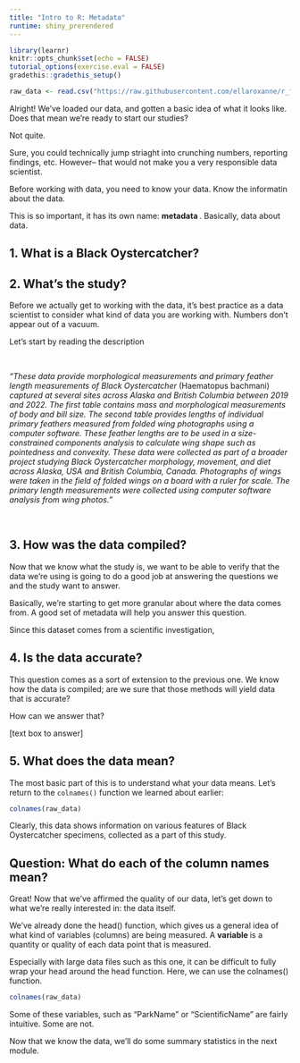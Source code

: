 ```yaml
---
title: "Intro to R: Metadata"
runtime: shiny_prerendered
---
```


```r
library(learnr)
knitr::opts_chunk$set(echo = FALSE)
tutorial_options(exercise.eval = FALSE)
gradethis::gradethis_setup()
```

```r
raw_data <- read.csv("https://raw.githubusercontent.com/ellaroxanne/r_first_data_project/refs/heads/main/data_and_metadata/BLOY_morphology_AlaskaBC.csv")
```
Alright! We've loaded our data, and gotten a basic idea of what it looks like. Does that mean we're ready to start our studies? 

Not quite. 

Sure, you could technically jump striaght into crunching numbers, reporting findings, etc. However-- that would not make you a very responsible data scientist. 

Before working with data, you need to know your data. Know the informatin about the data. 

This is so important, it has its own name: <b> metadata </b>. Basically, data about data.  

<!-- On github as BLOY_morphologyPrimaryLengths_AlaskaBC_metadata (1).html 
There is also an XML version-->


## 1. What is a Black Oystercatcher? 

<!-- Textbook to answer. Basically just have them google it. Answer we want: North American bird. Other details to provide: Haematopus bachmani, conservation concern (shows us why our data is important) -->

## 2. What's the study? 

Before we actually get to working with the data, it's best practice as a data scientist to consider what kind of data you are working with. Numbers don't appear out of a vacuum. 

Let's start by reading the description 

<!-- Maybe there's a way to like, link to specifically the abstract. Hint to ctrl/cmd+F. -->
 <br>
 
<i> "These data provide morphological measurements and primary feather length measurements of Black Oystercatcher </i>(Haematopus bachmani) <i> captured at several sites across Alaska and British Columbia between 2019 and 2022. The first table contains mass and morphological measurements of body and bill size. The second table provides lengths of individual primary feathers measured from folded wing photographs using a computer software. These feather lengths are to be used in a size-constrained components analysis to calculate wing shape such as pointedness and convexity. These data were collected as part of a broader project studying Black Oystercatcher morphology, movement, and diet across Alaska, USA and British Columbia, Canada. Photographs of wings were taken in the field of folded wings on a board with a ruler for scale. The primary length measurements were collected using computer software analysis from wing photos.
" </i>

<br>

<!-- Textbox to answer. 
Desired answer: Studying morhpological (physical attribute) data on Black Oystercatchers. Collected to understand species morphology, movement, and diet (lifestyle? need a better word) across North America. Basically, we want to better understand this species and how it lives -->

## 3. How was the data compiled? 

Now that we know what the study is, we want to be able to verify that the data we're using is going to do a good job at answering the questions we and the study want to answer. 

Basically, we're starting to get more granular about where the data comes from. 
A good set of metadata will help you answer this question. 

Since this dataset comes from a scientific investigation, 

<!-- Process description section of metadata is helpful -->
<!-- Progressive hints; use this link, on this page, etc.-->


## 4. Is the data accurate?

This question comes as a sort of extension to the previous one. 
We know how the data is compiled; are we sure that those methods will yield data that is accurate? 

How can we answer that?

<!-- How many data points do we have? How are we sure that each parameter was collected well --> 
[text box to answer]


## 5. What does the data mean? 

The most basic part of this is to understand what your data means. Let's return to the <code>colnames()</code> function we learned about earlier:
```r
colnames(raw_data)
```
Clearly, this data shows information on various features of Black Oystercatcher specimens, collected as a part of this study.

## Question: What do each of the column names mean? 

<!-- Perhaps a table or something, with each column name on the left and then a space to type your answer on the right. Or, easy mode like a click and drag matching. --> 
<!-- Or start with the easy ones, offer just a helping guide. Latitude, longitude, date, mass, etc.-->
Great! Now that we've affirmed the quality of our data, let's get down to what we're really interested in: the data itself.

We've already done the head() function, which gives us a general idea of what kind of variables (columns) are being measured. A <b> variable </b> is a quantity or quality of each data point that is measured. 

Especially with large data files such as this one, it can be difficult to fully wrap your head around the head function. Here, we can use the colnames() function.

<!-- I want the user to be able to type this function in -->

```r
colnames(raw_data)
```


Some of these variables, such as "ParkName" or "ScientificName" are fairly intuitive. 
Some are not. 

<!-- Exercise: Identify in 1-2 sentences what each variable does-->

Now that we know the data, we'll do some summary statistics in the next module.




